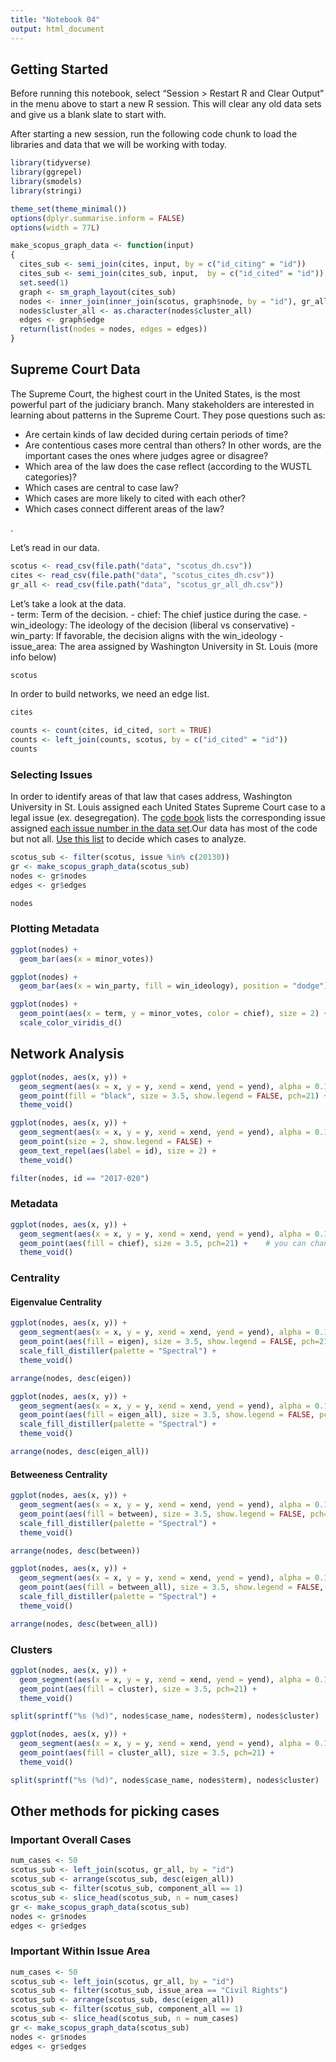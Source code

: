 ```yaml
---
title: "Notebook 04"
output: html_document
---
```


## Getting Started

Before running this notebook, select "Session > Restart R and Clear Output" in
the menu above to start a new R session. This will clear any old data sets and
give us a blank slate to start with.

After starting a new session, run the following code chunk to load the
libraries and data that we will be working with today.

```r
library(tidyverse)
library(ggrepel)
library(smodels)
library(stringi)

theme_set(theme_minimal())
options(dplyr.summarise.inform = FALSE)
options(width = 77L)

make_scopus_graph_data <- function(input)
{
  cites_sub <- semi_join(cites, input, by = c("id_citing" = "id"))
  cites_sub <- semi_join(cites_sub, input,  by = c("id_cited" = "id"))
  set.seed(1)
  graph <- sm_graph_layout(cites_sub)
  nodes <- inner_join(inner_join(scotus, graph$node, by = "id"), gr_all, by = "id")
  nodes$cluster_all <- as.character(nodes$cluster_all)
  edges <- graph$edge
  return(list(nodes = nodes, edges = edges))
}
```

## Supreme Court Data

The Supreme Court, the highest court in the United States, is the most powerful
part of the judiciary branch. Many stakeholders are interested
in learning about patterns in the Supreme Court. They pose questions such as:

- Are certain kinds of law decided during certain periods of time?
- Are contentious cases more central than others? In other words, are the important cases the ones where judges agree or disagree?
- Which area of the law does the case reflect (according to the WUSTL categories)?
- Which cases are central to case law?
- Which cases are more likely to cited with each other?
- Which cases connect different areas of the law?

.

Let's read in our data.

```r
scotus <- read_csv(file.path("data", "scotus_dh.csv"))
cites <- read_csv(file.path("data", "scotus_cites_dh.csv"))
gr_all <- read_csv(file.path("data", "scotus_gr_all_dh.csv"))
```

Let's take a look at the data.  
- term: Term of the decision.
- chief: The chief justice during the case.
- win_ideology: The ideology of the decision (liberal vs conservative)
- win_party: If favorable, the decision aligns with the win_ideology
- issue_area: The area assigned by Washington University in St. Louis (more info below)

```r
scotus
```

In order to build networks, we need an edge list.  

```r
cites
```



```r
counts <- count(cites, id_cited, sort = TRUE)
counts <- left_join(counts, scotus, by = c("id_cited" = "id"))
counts
```

### Selecting Issues


In order to identify areas of that law that cases address,
Washington University in St. Louis assigned each United States Supreme Court
case to a legal issue (ex. desegregation).
The [code book](http://scdb.wustl.edu/documentation.php?s=1) lists the corresponding
issue assigned [each issue number in the data set](https://github.com/introdh2016/response3_network/blob/master/ussc-31.zip).Our data has most of the code but not all.
[Use this list](https://github.com/nolauren/2018introdh/blob/master/lab06_network1_scotus_issue_codes.csv) to decide which cases to analyze.


```r
scotus_sub <- filter(scotus, issue %in% c(20130))
gr <- make_scopus_graph_data(scotus_sub)
nodes <- gr$nodes
edges <- gr$edges
```


```r
nodes
```

### Plotting Metadata

```r
ggplot(nodes) +
  geom_bar(aes(x = minor_votes))
```

```r
ggplot(nodes) +
  geom_bar(aes(x = win_party, fill = win_ideology), position = "dodge")
```

```r
ggplot(nodes) +
  geom_point(aes(x = term, y = minor_votes, color = chief), size = 2) +
  scale_color_viridis_d()
```

## Network Analysis

```r
ggplot(nodes, aes(x, y)) +
  geom_segment(aes(x = x, y = y, xend = xend, yend = yend), alpha = 0.1, data = edges) +
  geom_point(fill = "black", size = 3.5, show.legend = FALSE, pch=21) +
  theme_void()
```

```r
ggplot(nodes, aes(x, y)) +
  geom_segment(aes(x = x, y = y, xend = xend, yend = yend), alpha = 0.1, data = edges) +
  geom_point(size = 2, show.legend = FALSE) +
  geom_text_repel(aes(label = id), size = 2) +
  theme_void()
```

```r
filter(nodes, id == "2017-020")
```

### Metadata

```r
ggplot(nodes, aes(x, y)) +
  geom_segment(aes(x = x, y = y, xend = xend, yend = yend), alpha = 0.1, data = edges) +
  geom_point(aes(fill = chief), size = 3.5, pch=21) +    # you can change the "fill = " to other variables
  theme_void()
```

### Centrality

#### Eigenvalue Centrality

```r
ggplot(nodes, aes(x, y)) +
  geom_segment(aes(x = x, y = y, xend = xend, yend = yend), alpha = 0.1, data = edges) +
  geom_point(aes(fill = eigen), size = 3.5, show.legend = FALSE, pch=21) +
  scale_fill_distiller(palette = "Spectral") +
  theme_void()
```

```r
arrange(nodes, desc(eigen))
```

```r
ggplot(nodes, aes(x, y)) +
  geom_segment(aes(x = x, y = y, xend = xend, yend = yend), alpha = 0.1, data = edges) +
  geom_point(aes(fill = eigen_all), size = 3.5, show.legend = FALSE, pch=21) +
  scale_fill_distiller(palette = "Spectral") +
  theme_void()
```

```r
arrange(nodes, desc(eigen_all))
```

#### Betweeness Centrality

```r
ggplot(nodes, aes(x, y)) +
  geom_segment(aes(x = x, y = y, xend = xend, yend = yend), alpha = 0.1, data = edges) +
  geom_point(aes(fill = between), size = 3.5, show.legend = FALSE, pch=21) +
  scale_fill_distiller(palette = "Spectral") +
  theme_void()
```

```r
arrange(nodes, desc(between))
```


```r
ggplot(nodes, aes(x, y)) +
  geom_segment(aes(x = x, y = y, xend = xend, yend = yend), alpha = 0.1, data = edges) +
  geom_point(aes(fill = between_all), size = 3.5, show.legend = FALSE, pch=21) +
  scale_fill_distiller(palette = "Spectral") +
  theme_void()
```

```r
arrange(nodes, desc(between_all))
```

### Clusters

```r
ggplot(nodes, aes(x, y)) +
  geom_segment(aes(x = x, y = y, xend = xend, yend = yend), alpha = 0.1, data = edges) +
  geom_point(aes(fill = cluster), size = 3.5, pch=21) +
  theme_void()
```

```r
split(sprintf("%s (%d)", nodes$case_name, nodes$term), nodes$cluster)
```

```r
ggplot(nodes, aes(x, y)) +
  geom_segment(aes(x = x, y = y, xend = xend, yend = yend), alpha = 0.1, data = edges) +
  geom_point(aes(fill = cluster_all), size = 3.5, pch=21) +
  theme_void()
```

```r
split(sprintf("%s (%d)", nodes$case_name, nodes$term), nodes$cluster)
```

## Other methods for picking cases

### Important Overall Cases

```r
num_cases <- 50
scotus_sub <- left_join(scotus, gr_all, by = "id")
scotus_sub <- arrange(scotus_sub, desc(eigen_all))
scotus_sub <- filter(scotus_sub, component_all == 1)
scotus_sub <- slice_head(scotus_sub, n = num_cases)
gr <- make_scopus_graph_data(scotus_sub)
nodes <- gr$nodes
edges <- gr$edges
```

### Important Within Issue Area

```r
num_cases <- 50
scotus_sub <- left_join(scotus, gr_all, by = "id")
scotus_sub <- filter(scotus_sub, issue_area == "Civil Rights")
scotus_sub <- arrange(scotus_sub, desc(eigen_all))
scotus_sub <- filter(scotus_sub, component_all == 1)
scotus_sub <- slice_head(scotus_sub, n = num_cases)
gr <- make_scopus_graph_data(scotus_sub)
nodes <- gr$nodes
edges <- gr$edges
```
